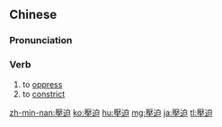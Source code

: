 {{also|压迫}}
==Chinese==
{{zh-forms|s=压迫}}

===Pronunciation===
{{zh-pron
|m=yāpò
|c=aat3 bik1
|h=pfs=ap-pet
|mn=xm,zz,tw:ap-pek/qz:ap-piak
|cat=v
}}

===Verb===
{{zh-verb}}

# to [[oppress]]
# to [[constrict]]

{{zh-cat|Elementary}}

[[zh-min-nan:壓迫]]
[[ko:壓迫]]
[[hu:壓迫]]
[[mg:壓迫]]
[[ja:壓迫]]
[[tl:壓迫]]